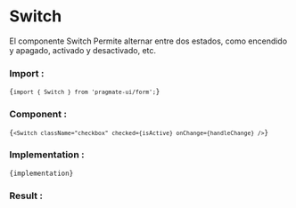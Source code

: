 
# Switch

El componente Switch Permite alternar entre dos estados, como encendido y apagado, activado y desactivado, etc.

### Import :

<Code>{`import { Switch } from 'pragmate-ui/form';`}</Code>

### Component :

<Code>{`<Switch className="checkbox" checked={isActive} onChange={handleChange} />`}</Code>

### Implementation :

<Code>{implementation}</Code>

### Result :

<Results />
